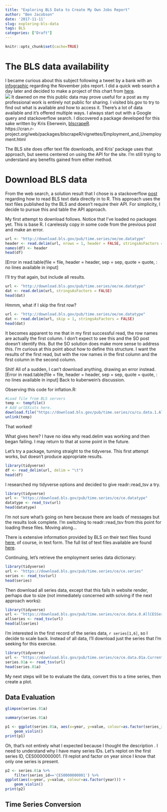 ```yaml
---
title: "Exploring BLS Data to Create My Own Jobs Report"
author: "Ben Jacobson"
date: '2017-11-11'
slug: exploring-bls-data
tags: BLS
categories: ["Draft"]
---
```

```r
knitr::opts_chunk$set(cache=TRUE)
```
# The BLS data availability  
I became curious about this subject following a tweet by a bank with an [infographic](http://ei.marketwatch.com//Multimedia/2016/12/02/Photos/ZH/MW-FB220_jobs_g_20161202093708_ZH.jpg?uuid=cd745c42-b89c-11e6-9b93-001cc448aede) regarding the November jobs report. I did a quick web search a day later and decided to make a project of this chart from [here](https://resources.onewire.com/finance-industry-news/november-jobs-report-falls-short-expectations/).  
![](/MW_MonthlyJobs.jpg)
It dawned on me this public data may prove useful for a post as my professional work is entirely not public for sharing. I visited bls.gov to try to find out what is available and how to access it. There's a lot of data available and it's offered multiple ways. I always start out with a Google query and stackoverflow search. I discovered a package developed for this sake written by Kris Eberwein, [blscrapeR](https://cran.r-project.org/web/packages/blscrapeR/index.html).  
https://cran.r-project.org/web/packages/blscrapeR/vignettes/Employment_and_Unemployment.html

The BLS site does offer text file downloads, and Kris' package uses that approach, but seems centered on using the API for the site. I'm still trying to understand any benefits gained from either method.   

# Download BLS data  
From the web search, a solution result that I chose is a stackoverflow [post](https://stackoverflow.com/questions/36504590/reading-simple-text-file-into-r-bls-data) regarding how to read BLS text data directly in to R. This approach uses the text files published by the BLS and doesn't require their API. For simplicity, I decide to pursue this and table the API approach.  

My first attempt to download follows. Notice that I've loaded no packages yet. This is base R. I carelessly copy in some code from the previous post and make an error.
```r
url <- "http://download.bls.gov/pub/time.series/oe/oe.datatype"
header <- read.delim(url, nrows = 1, header = FALSE, stringsAsFactors = FALSE)
names(df) <- header
head(df)
```

[Error in read.table(file = file, header = header, sep = sep, quote = quote, : no lines available in input]

I'll try that again, but include all results.

```r
url <- "http://download.bls.gov/pub/time.series/oe/oe.datatype"
dat <- read.delim(url, stringsAsFactors = FALSE)
head(dat)
```

Hmmm, what if I skip the first row?
```r
url <- "http://download.bls.gov/pub/time.series/oe/oe.datatype"
dat <- read.delim(url, skip = 1, stringsAsFactors = FALSE)
head(dat)
```

It becomes apparent to me that in my first successful read, the row names are actually the first column. I don't expect to see this and the SO post doesn't identify this. But the SO solution does make more sense to address this. I'm curious at this point about how to define this structure. I want the results of the first read, but with the row names in the first column and the first column in the second column.

Shit! All of a sudden, I can't download anything, drawing an error instead. [Error in read.table(file = file, header = header, sep = sep, quote = quote, : no lines available in input] Back to kuberwein's discussion. 

Observing this code for inflation.R:
```r
#Load file from BLS servers
temp <- tempfile()
# Add urlEXists here.
download.file("https://download.bls.gov/pub/time.series/cu/cu.data.1.AllItems",temp)
unlink(temp)
```

That worked!

What gives here? I have no idea why read.delim was working and then began failing. I may return to that at some point in the future.

Let's try a package, turning straight to the tidyverse. This first attempt works, but doesn't produce appropriate results.

```r
library(tidyverse)
df <- read_delim(url, delim = "\t")
head(df)
```
I researched my tidyverse options and decided to give readr::read_tsv a try.
```r
library(tidyverse)
url <- "https://download.bls.gov/pub/time.series/ce/ce.datatype"
datatype <- read_tsv(url)
head(datatype)
```

I'm not sure what's going on here because there are loads of messages but the results look complete. I'm switching to readr::read_tsv from this point for loading these files. Moving along...  

There is extensive information provided by BLS on their text files found  [here](https://download.bls.gov/pub/time.series/ce/ce.txt), of course, in text form. The full list of text files available are found [here](https://download.bls.gov/pub/time.series/ce/).  

Continuing, let's retrieve the employment series data dictionary:  

```r
library(tidyverse)
url <- "https://download.bls.gov/pub/time.series/ce/ce.series"
series <- read_tsv(url)
head(series)
```

Then download all series data, except that this fails in website render, perhaps due to size (not immediately concerned with solving if the next approach works):

```r
library(tidyverse)
url <- "https://download.bls.gov/pub/time.series/ce/ce.data.0.AllCESSeries"
allseries <- read_tsv(url)
head(allseries)
```

I'm interested in the first record of the series data, `r series[1,6]`, so I decide to scale back. Instead of all data, I'll download just the series that I'm seeking for this exercise.  
```r
library(tidyverse)
url <- "https://download.bls.gov/pub/time.series/ce/ce.data.01a.CurrentSeasAE"
series.01a <- read_tsv(url)
head(series.01a)
```

My next steps will be to evaluate the data, convert this to a time series, then create a plot.  

## Data Evaluation  

```r
glimpse(series.01a)
```
```r
summary(series.01a)
```

```r
p1 <- ggplot(series.01a, aes(x=year, y=value, colour=as.factor(series_id))) +
    geom_violin()
print(p1)
```

Oh, that's not entirely what I expected because I thought the description . I need to understand why I have many series IDs. Let's replot on the first series ID, CES0000000001. I'll replot and factor on year since I know that only one series is present.

```r
p2 <- series.01a %>%
    filter(series_id=='CES0000000001') %>%
ggplot(aes(x=year, y=value, colour=as.factor(year))) +
    geom_violin()
print(p2)
```



## Time Series Conversion  

